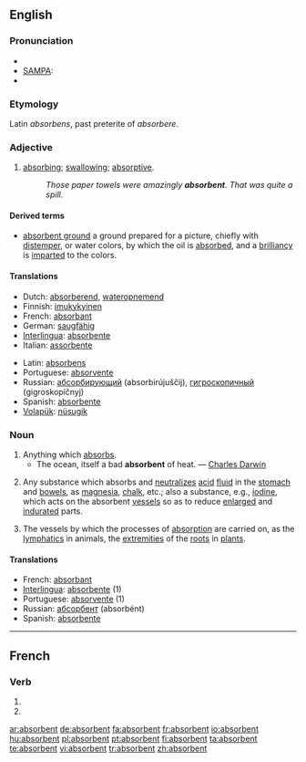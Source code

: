 ==English==

===Pronunciation===
* {{IPA|/əbs"ɔː(r)bənt/}}
* [[w:SAMPA|SAMPA]]: {{IPAchar|/@bs'O:(r)b@nt/}}
* {{audio|en-us-absorbent.ogg|Audio (US)}}

===Etymology===
Latin ''absorbens'', past preterite of ''absorbere''.

===Adjective===
{{en-adj}}

# [[absorbing]]; [[swallowing]]; [[absorptive]].
#: ''Those paper towels were amazingly '''absorbent'''. That was quite a spill.''

====Derived terms====
* [[absorbent ground]] {{context|painting}} a ground prepared for a picture, chiefly with [[distemper]], or water colors, by which the oil is [[absorbed]], and a [[brilliancy]] is [[imparted]] to the colors.

====Translations====
{{trans-top|absorbing}}
* Dutch: [[absorberend]], [[wateropnemend]]
* Finnish: [[imukykyinen]]
* French: [[absorbant]]
* German: [[saugfähig]]
* [[Interlingua]]: [[absorbente]]
* Italian: [[assorbente]]
{{trans-mid}}
* Latin: [[absorbens]]
* Portuguese: [[absorvente]]
* Russian: [[абсорбирующий]] (absorbirújuščij), [[гигроскопичный]] (gigroskopíčnyj)
* Spanish: [[absorbente]]
* [[Volapük]]: [[nüsugik]]
{{trans-bottom}}

===Noun===
{{en-noun}}

# Anything which [[absorbs]].
#* The ocean, itself a bad '''absorbent''' of heat. — [[w:Charles_Darwin|Charles Darwin]]
# {{context|medicine}} Any substance which absorbs and [[neutralize]]s [[acid]] [[fluid]] in the [[stomach]] and [[bowels]], as [[magnesia]], [[chalk]], etc.; also a substance, e.g., [[iodine]], which acts on the absorbent [[vessels]] so as to reduce [[enlarged]] and [[indurate]]d parts.
# {{context|physiology|pluralized}} The vessels by which the processes of [[absorption]] are carried on, as the [[lymphatics]] in animals, the [[extremities]] of the [[roots]] in [[plants]].

====Translations====
* French: [[absorbant]] {{m}}
* [[Interlingua]]: [[absorbente]] (1)
* Portuguese: [[absorvente]] {{m}} (1)
* Russian: [[абсорбент]] (absorbént) {{m}}
* Spanish: [[absorbente]] {{m}}

----

==French==

===Verb===
{{fr-verb-form}}

# {{form of|[[third-person|Third-person]] [[plural]] [[present indicative]]|[[absorber#French|absorber]]|lang=French}}
# {{form of|Third-person plural [[present subjunctive]]|absorber#French|absorber|lang=French}}

[[ar:absorbent]]
[[de:absorbent]]
[[fa:absorbent]]
[[fr:absorbent]]
[[io:absorbent]]
[[hu:absorbent]]
[[pl:absorbent]]
[[pt:absorbent]]
[[fi:absorbent]]
[[ta:absorbent]]
[[te:absorbent]]
[[vi:absorbent]]
[[tr:absorbent]]
[[zh:absorbent]]
